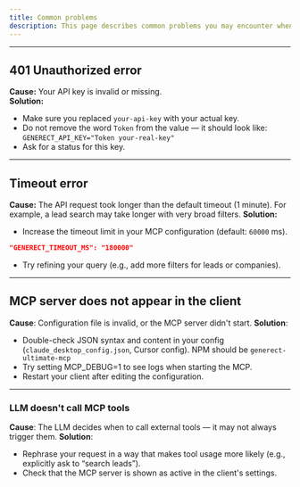 ```yaml
---
title: Common problems
description: This page describes common problems you may encounter when using **MCP with Generect API**, and how to solve them.
---
```


---

## 401 Unauthorized error
**Cause:** Your API key is invalid or missing.  
**Solution:**  
- Make sure you replaced `your-api-key` with your actual key.
- Do not remove the word `Token` from the value — it should look like: `GENERECT_API_KEY="Token your-real-key"`
- Ask for a status for this key.

---

## Timeout error
**Cause:** The API request took longer than the default timeout (1 minute). For example, a lead search may take longer with very broad filters.
**Solution:**  
- Increase the timeout limit in your MCP configuration (default: `60000` ms).
```json
"GENERECT_TIMEOUT_MS": "180000"
```
- Try refining your query (e.g., add more filters for leads or companies).

---

## MCP server does not appear in the client

**Cause**: Configuration file is invalid, or the MCP server didn't start.
**Solution**:
- Double-check JSON syntax and content in your config (`claude_desktop_config.json`, Cursor config). NPM should be `generect-ultimate-mcp`
- Try setting MCP_DEBUG=1 to see logs when starting the MCP.
- Restart your client after editing the configuration.

---

### LLM doesn't call MCP tools

**Cause**: The LLM decides when to call external tools — it may not always trigger them.
**Solution**:
- Rephrase your request in a way that makes tool usage more likely (e.g., explicitly ask to “search leads”).
- Check that the MCP server is shown as active in the client's settings.
